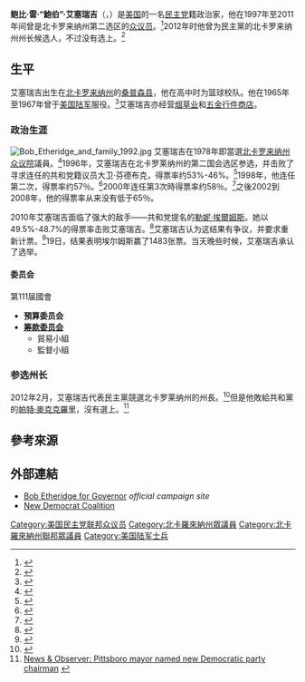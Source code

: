 {{Infobox officeholder
| birthname = 鲍比·雷·艾塞瑞吉
| image name = Bob Etheridge.jpg| state = [[北卡羅萊納州|北卡羅萊納州]]
| district = {{link-en|北卡羅萊納州第二選區|North Carolina's 2nd congressional district|2}}
| term_start = 1997年1月3日
| term_end = 2011年1月3日
| preceded = {{link-en|大卫·芬德布克|David Funderburk}}
| succeeded = [[勒妮·埃爾姆斯|勒妮·埃爾姆斯]]
|office2 = [[北卡罗来纳州众议院|北卡罗来纳州众议院]]議員
|term2 = 1979－1988
| party = {{flagicon image|US Democratic Party Logo.svg}} [[民主黨_(美國)|民主黨]]
| birth_date = {{birth date and age|1941|08|07}}
| birth_place = {{USA}}[[北卡羅萊納州|北卡羅萊納州]][[桑普森縣_(北卡羅萊納州)|桑普森县]]
| residence= {{link-en|里爾稜頓|Lillington, North Carolina}}
| alma_mater= [[坎貝爾大學|坎貝爾大學]]
| spouse = Faye Etheridge
| religion = [[長老宗|長老教會]]
| branch=[[美國陸軍|美國陸軍]]
| serviceyears=1965–1967
| website= [http://www.house.gov/etheridge/ U.S. Representative Bob Etheridge]
}}
'''鲍比·雷·“鮑伯”·艾塞瑞吉'''（{{lang-en|'''Bobby Ray "Bob" Etheridge'''}}，{{bd|1941年|8月7日||}}）是[[美国|美国]]的一名[[民主党_(美国)|民主党]]籍政治家，他在1997年至2011年间曾是北卡罗来纳州第二选区的[[美国众议院|众议员]]。<ref>{{Cite web |url=http://www.huffingtonpost.com/2013/12/31/bob-etheridge-farm_n_4523233.html |title=Huffington Post/Associated Press |access-date=2016-09-11 |archive-date=2016-03-04 |archive-url=https://web.archive.org/web/20160304124003/http://www.huffingtonpost.com/2013/12/31/bob-etheridge-farm_n_4523233.html |dead-url=no }}</ref>2012年时他曾为民主黨的北卡罗来纳州州长候选人，不过没有选上。<ref name="abclocal.go.com">{{Cite news|url=http://abclocal.go.com/wtvd/story?section=news/politics&id=8529264|title=Former Rep. Bob Etheridge to run for governor|date=February 12, 2012|work=ABC 11|accessdate=February 12, 2012|archive-url=https://web.archive.org/web/20130718183528/http://abclocal.go.com/wtvd/story?section=news%2Fpolitics&id=8529264|archive-date=2013-07-18|dead-url=yes}}</ref>

== 生平 ==
艾塞瑞吉出生在[[北卡罗来纳州|北卡罗来纳州]]的[[桑普森縣_(北卡羅萊納州)|桑普森县]]，他在高中时为篮球校队。他在1965年至1967年曾于[[美国陆军|美国陆军]]服役。<ref>{{Cite web |url=http://www.washingtonpost.com/wp-srv/elections/2004/candidates/22216/ |title=Bob Etheridge (D). |access-date=2016-09-11 |archive-date=2016-04-08 |archive-url=https://web.archive.org/web/20160408183320/http://www.washingtonpost.com/wp-srv/elections/2004/candidates/22216/ |dead-url=no }}</ref>艾塞瑞吉亦经营[[煙草種植|烟草业]]和[[五金店|五金行件商店]]。

=== 政治生涯 ===
[[File:Bob_Etheridge_and_family_1992.jpg|thumb]]
艾塞瑞吉在1978年即當選[[北卡罗来纳州众议院|北卡罗来纳州众议院]]議員。<ref name="official biography">{{Cite web|url=http://etheridge.house.gov/Biography/|title=Biography|publisher=United States House of Representatives|deadurl=yes|archiveurl=https://web.archive.org/web/20100608223034/http://etheridge.house.gov/Biography/|archivedate=2010-06-08}}</ref>1996年，艾塞瑞吉在北卡罗莱纳州的第二国会选区参选，并击败了寻求连任的共和党籍议员大卫·芬德布克，得票率约53%-46%。<ref>{{Cite web |url=http://www.ourcampaigns.com/RaceDetail.html?RaceID=29637 |title=http://www.ourcampaigns.com/RaceDetail.html? |access-date=2016-09-11 |archive-date=2018-10-23 |archive-url=https://web.archive.org/web/20181023234247/https://www.ourcampaigns.com/RaceDetail.html?RaceID=29637 |dead-url=no }}</ref>1998年，他连任第二次，得票率约57％。<ref>{{Cite web |url=http://www.ourcampaigns.com/RaceDetail.html?RaceID=30798 |title=http://www.ourcampaigns.com/RaceDetail.html? |access-date=2016-09-11 |archive-date=2018-10-23 |archive-url=https://web.archive.org/web/20181023200124/https://www.ourcampaigns.com/RaceDetail.html?RaceID=30798 |dead-url=no }}</ref>2000年连任第3次時得票率约58％。<ref>{{Cite web |url=http://www.ourcampaigns.com/RaceDetail.html?RaceID=538 |title=http://www.ourcampaigns.com/RaceDetail.html? |access-date=2016-09-11 |archive-date=2018-10-23 |archive-url=https://web.archive.org/web/20181023234401/https://www.ourcampaigns.com/RaceDetail.html?RaceID=538 |dead-url=no }}</ref>之後2002到2008年，他的得票率从来没有低于65％。

2010年艾塞瑞吉面临了强大的敌手——共和党提名的[[勒妮·埃爾姆斯|勒妮·埃爾姆斯]]。她以49.5%-48.7%的得票率击败艾塞瑞吉。<ref>{{Cite web |url=http://www.ourcampaigns.com/RaceDetail.html?RaceID=500885 |title=http://www.ourcampaigns.com/RaceDetail.html? |access-date=2016-09-11 |archive-date=2020-05-25 |archive-url=https://web.archive.org/web/20200525214738/https://www.ourcampaigns.com/RaceDetail.html?RaceID=500885 |dead-url=no }}</ref>艾塞瑞吉认为这结果有争议，并要求重新计票。<ref>{{Cite web|url=http://thehill.com/blogs/ballot-box/house-races/128993-still-trailing-rep-etheridge-calls-for-a-recount-|title=Still trailing, Rep. etheridge calls for a recount|accessdate=2010-11-13|date=November 12, 2010|last=Miller|first=Sean J.|work=The Hill|archive-date=2019-04-10|archive-url=https://web.archive.org/web/20190410201635/https://thehill.com/blogs/ballot-box/house-races/128993-still-trailing-rep-etheridge-calls-for-a-recount-|dead-url=no}}</ref>19日，结果表明埃尔姆斯赢了1483张票。当天晚些时候，艾塞瑞吉承认了选举。
==== 委员会 ====
; 第111届國會
* '''預算委员会'''
* '''[[美国众议院筹款委员会|筹款委员会]]'''
** 貿易小組
** 監督小組

=== 参选州长 ===
2012年2月，艾塞瑞吉代表民主黨競選北卡罗莱纳州的州長。<ref name="abclocal.go.com">{{Cite news|url=http://abclocal.go.com/wtvd/story?section=news/politics&id=8529264|title=Former Rep. Bob Etheridge to run for governor|date=February 12, 2012|work=ABC 11|accessdate=February 12, 2012|archive-url=https://web.archive.org/web/20130718183528/http://abclocal.go.com/wtvd/story?section=news%2Fpolitics&id=8529264|archive-date=2013-07-18|dead-url=yes}}</ref>但是他敗給共和黨的[[帕特·麥克克羅里|帕特·麥克克羅里]]，沒有選上。<ref>[http://projects.newsobserver.com/under_the_dome/pittsboro_mayor_named_new_democratic_party_chairman News & Observer: Pittsboro mayor named new Democratic party chairman] {{webarchive|url=https://web.archive.org/web/20130615004302/http://projects.newsobserver.com/under_the_dome/pittsboro_mayor_named_new_democratic_party_chairman |date=2013-06-15 }}</ref>

==參考來源==
{{reflist}}
== 外部連結 ==
* [https://web.archive.org/web/20120425234901/http://www.bobetheridgeforgovernor.com// Bob Etheridge for Governor] ''official campaign site''
* [http://www.house.gov/tauscher/ndc/index.shtml New Democrat Coalition] {{Wayback|url=http://www.house.gov/tauscher/ndc/index.shtml |date=20080708112036 }}
{{DEFAULTSORT:Etheridge, Bobby}}
[[Category:美国民主党联邦众议员|Category:美国民主党联邦众议员]]
[[Category:北卡羅來納州眾議員|Category:北卡羅來納州眾議員]]
[[Category:北卡羅來納州聯邦眾議員|Category:北卡羅來納州聯邦眾議員]]
[[Category:美国陆军士兵|Category:美国陆军士兵]]